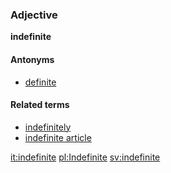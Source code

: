 ===Adjective===
'''indefinite'''

====Antonyms====
*[[definite]]

====Related terms====
*[[indefinitely]]
*[[indefinite article]]

[[it:indefinite]]
[[pl:Indefinite]]
[[sv:indefinite]]